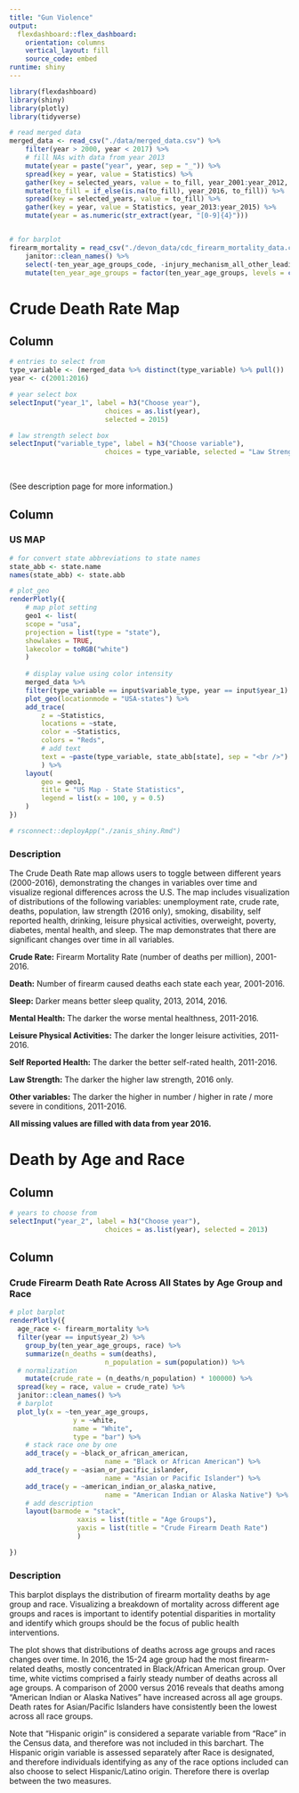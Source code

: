 ```yaml
---
title: "Gun Violence"
output: 
  flexdashboard::flex_dashboard:
    orientation: columns
    vertical_layout: fill
    source_code: embed
runtime: shiny
---
```


```r
library(flexdashboard)
library(shiny)
library(plotly)
library(tidyverse)

# read merged data
merged_data <- read_csv("./data/merged_data.csv") %>%
	filter(year > 2000, year < 2017) %>%
	# fill NAs with data from year 2013
	mutate(year = paste("year", year, sep = "_")) %>%
	spread(key = year, value = Statistics) %>%
	gather(key = selected_years, value = to_fill, year_2001:year_2012, year_2015) %>%
	mutate(to_fill = if_else(is.na(to_fill), year_2016, to_fill)) %>%
	spread(key = selected_years, value = to_fill) %>% 
	gather(key = year, value = Statistics, year_2013:year_2015) %>%
	mutate(year = as.numeric(str_extract(year, "[0-9]{4}")))


# for barplot
firearm_mortality = read_csv("./devon_data/cdc_firearm_mortality_data.csv", na = "Unreliable") %>% 
	janitor::clean_names() %>% 
	select(-ten_year_age_groups_code, -injury_mechanism_all_other_leading_causes_code, -race_code, death_cause = injury_mechanism_all_other_leading_causes) %>% 
	mutate(ten_year_age_groups = factor(ten_year_age_groups, levels = c("1-4 years", "5-14 years", "15-24 years", "25-34 years", "35-44 years", "45-54 years", "55-64 years", "65-74 years", "75-84 years", "85+ years")))


```

Crude Death Rate Map
===================================== 

Column {.sidebar}
-----------------------------------------------------------------------


```r

# entries to select from
type_variable <- (merged_data %>% distinct(type_variable) %>% pull())
year <- c(2001:2016)

# year select box 
selectInput("year_1", label = h3("Choose year"),
						choices = as.list(year),
						selected = 2015)

# law strength select box
selectInput("variable_type", label = h3("Choose variable"),
						choices = type_variable, selected = "Law Strength (2016 only)")
```

<br>

(See description page for more information.)

Column {.tabset}
-----------------------------------------------------------------------

### US MAP

```r
# for convert state abbreviations to state names
state_abb <- state.name
names(state_abb) <- state.abb

# plot_geo
renderPlotly({
	# map plot setting
	geo1 <- list(
	scope = "usa",
	projection = list(type = "state"),
	showlakes = TRUE,
	lakecolor = toRGB("white")
	)
	
	# display value using color intensity
	merged_data %>% 
	filter(type_variable == input$variable_type, year == input$year_1) %>% 
	plot_geo(locationmode = "USA-states") %>% 
	add_trace(
		z = ~Statistics,
		locations = ~state,
		color = ~Statistics,
		colors = "Reds",
		# add text
		text = ~paste(type_variable, state_abb[state], sep = "<br />")
		) %>%
	layout(
		geo = geo1,
		title = "US Map - State Statistics",
		legend = list(x = 100, y = 0.5)
	)
})

# rsconnect::deployApp("./zanis_shiny.Rmd")

```

### Description

The Crude Death Rate map allows users to toggle between different years (2000-2016), demonstrating the changes in variables over time and visualize regional differences across the U.S. The map includes visualization of distributions of the following variables: unemployment rate, crude rate, deaths, population, law strength (2016 only), smoking, disability, self reported health, drinking, leisure physical activities, overweight, poverty, diabetes, mental health, and sleep. The map demonstrates that there are significant changes over time in all variables.

**Crude Rate:**
Firearm Mortality Rate (number of deaths per million), 2001-2016.

**Death:**
Number of firearm caused deaths each state each year, 2001-2016.

**Sleep:**
Darker means better sleep quality, 2013, 2014, 2016.

**Mental Health:**
The darker the worse mental healthness, 2011-2016.

**Leisure Physical Activities:**
The darker the longer leisure activities, 2011-2016.

**Self Reported Health:**
The darker the better self-rated health, 2011-2016.

**Law Strength:**
The darker the higher law strength, 2016 only.

**Other variables:** The darker the higher in number / higher in rate / more severe in conditions, 2011-2016.

**All missing values are filled with data from year 2016.**



Death by Age and Race
===================================== 

Column {.sidebar}
-----------------------------------------------------------------------

```r
# years to choose from
selectInput("year_2", label = h3("Choose year"),
						choices = as.list(year), selected = 2013)
```

Column {.tabset}
-----------------------------------------------------------------------

### Crude Firearm Death Rate Across All States by Age Group and Race

```r

# plot barplot
renderPlotly({
  age_race <- firearm_mortality %>% 
  filter(year == input$year_2) %>% 
	group_by(ten_year_age_groups, race) %>%
	summarize(n_deaths = sum(deaths),
						n_population = sum(population)) %>% 
  # normalization
	mutate(crude_rate = (n_deaths/n_population) * 100000) %>% 
  spread(key = race, value = crude_rate) %>%
  janitor::clean_names() %>% 
  # barplot
  plot_ly(x = ~ten_year_age_groups,
  				y = ~white,
  				name = "White",
  				type = "bar") %>% 
  	# stack race one by one
  	add_trace(y = ~black_or_african_american,
  						name = "Black or African American") %>%
  	add_trace(y = ~asian_or_pacific_islander,
  						name = "Asian or Pacific Islander") %>% 
  	add_trace(y = ~american_indian_or_alaska_native,
  						name = "American Indian or Alaska Native") %>% 
  	# add description
  	layout(barmode = "stack",
  				 xaxis = list(title = "Age Groups"),
  				 yaxis = list(title = "Crude Firearm Death Rate")
  				 )

})

```

### Description

This barplot displays the distribution of firearm mortality deaths by age group and race. Visualizing a breakdown of mortality across different age groups and races is important to identify potential disparities in mortality and identify which groups should be the focus of public health interventions.

The plot shows that distributions of deaths across age groups and races changes over time. In 2016, the 15-24 age group had the most firearm-related deaths, mostly concentrated in Black/African American group. Over time, white victims comprised a fairly steady number of deaths across all age groups. A comparison of 2000 versus 2016 reveals that deaths among "American Indian or Alaska Natives" have increased across all age groups. Death rates for Asian/Pacific Islanders have consistently been the lowest across all race groups.

Note that "Hispanic origin" is considered a separate variable from "Race" in the Census data, and therefore was not included in this barchart. The Hispanic origin variable is assessed separately after Race is designated, and therefore individuals identifying as any of the race options included can also choose to select Hispanic/Latino origin. Therefore there is overlap between the two measures.




